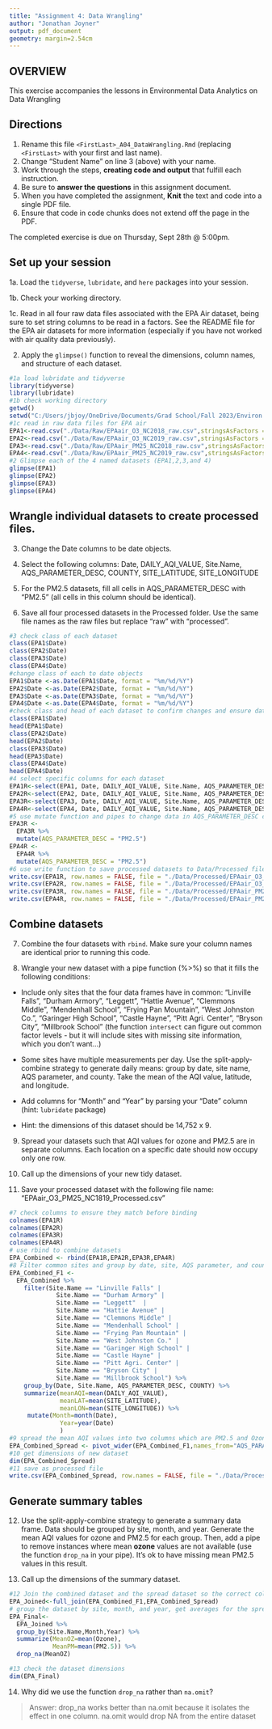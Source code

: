 ```yaml
---
title: "Assignment 4: Data Wrangling"
author: "Jonathan Joyner"
output: pdf_document
geometry: margin=2.54cm
---
```


## OVERVIEW

This exercise accompanies the lessons in Environmental Data Analytics on Data Wrangling 

## Directions

1. Rename this file `<FirstLast>_A04_DataWrangling.Rmd` (replacing `<FirstLast>` with your first and last name).
2. Change "Student Name" on line 3 (above) with your name.
3. Work through the steps, **creating code and output** that fulfill each instruction.
4. Be sure to **answer the questions** in this assignment document.
5. When you have completed the assignment, **Knit** the text and code into a single PDF file.
6. Ensure that code in code chunks does not extend off the page in the PDF.

The completed exercise is due on Thursday, Sept 28th @ 5:00pm.

## Set up your session 

1a. Load the `tidyverse`,  `lubridate`, and `here` packages into your session.

1b. Check your working directory.

1c. Read in all four raw data files associated with the EPA Air dataset, being sure to set string columns to be read in a factors. See the README file for the EPA air datasets for more information (especially if you have not worked with air quality data previously). 

2. Apply the `glimpse()` function to reveal the dimensions, column names, and structure of each dataset. 

```r
#1a load lubridate and tidyverse
library(tidyverse)
library(lubridate)
#1b check working directory
getwd()
setwd("C:/Users/jbjoy/OneDrive/Documents/Grad School/Fall 2023/Environ 872/EDE_Fall2023")
#1c read in raw data files for EPA air
EPA1<-read.csv("./Data/Raw/EPAair_O3_NC2018_raw.csv",stringsAsFactors = TRUE)
EPA2<-read.csv("./Data/Raw/EPAair_O3_NC2019_raw.csv",stringsAsFactors = TRUE)
EPA3<-read.csv("./Data/Raw/EPAair_PM25_NC2018_raw.csv",stringsAsFactors = TRUE)
EPA4<-read.csv("./Data/Raw/EPAair_PM25_NC2019_raw.csv",stringsAsFactors = TRUE)
#2 Glimpse each of the 4 named datasets (EPA1,2,3,and 4)
glimpse(EPA1)
glimpse(EPA2)
glimpse(EPA3)
glimpse(EPA4)
```


## Wrangle individual datasets to create processed files.

3. Change the Date columns to be date objects.

4. Select the following columns: Date, DAILY_AQI_VALUE, Site.Name, AQS_PARAMETER_DESC, COUNTY, SITE_LATITUDE, SITE_LONGITUDE

5. For the PM2.5 datasets, fill all cells in AQS_PARAMETER_DESC with "PM2.5" (all cells in this column should be identical).

6. Save all four processed datasets in the Processed folder. Use the same file names as the raw files but replace "raw" with "processed".

```r
#3 check class of each dataset
class(EPA1$Date)
class(EPA2$Date)
class(EPA3$Date)
class(EPA4$Date)
#change class of each to date objects
EPA1$Date <-as.Date(EPA1$Date, format = "%m/%d/%Y")
EPA2$Date <-as.Date(EPA2$Date, format = "%m/%d/%Y")
EPA3$Date <-as.Date(EPA3$Date, format = "%m/%d/%Y")
EPA4$Date <-as.Date(EPA4$Date, format = "%m/%d/%Y")
#check class and head of each dataset to confirm changes and ensure dates are displayed correctly
class(EPA1$Date)
head(EPA1$Date)
class(EPA2$Date)
head(EPA2$Date)
class(EPA3$Date)
head(EPA3$Date)
class(EPA4$Date)
head(EPA4$Date)
#4 select specific columns for each dataset
EPA1R<-select(EPA1, Date, DAILY_AQI_VALUE, Site.Name, AQS_PARAMETER_DESC, COUNTY, SITE_LATITUDE, SITE_LONGITUDE)
EPA2R<-select(EPA2, Date, DAILY_AQI_VALUE, Site.Name, AQS_PARAMETER_DESC, COUNTY, SITE_LATITUDE, SITE_LONGITUDE)
EPA3R<-select(EPA3, Date, DAILY_AQI_VALUE, Site.Name, AQS_PARAMETER_DESC, COUNTY, SITE_LATITUDE, SITE_LONGITUDE)
EPA4R<-select(EPA4, Date, DAILY_AQI_VALUE, Site.Name, AQS_PARAMETER_DESC, COUNTY, SITE_LATITUDE, SITE_LONGITUDE)
#5 use mutate function and pipes to change data in AQS_PARAMETER_DESC columns to PM2.5
EPA3R <-
  EPA3R %>%
  mutate(AQS_PARAMETER_DESC = "PM2.5")
EPA4R <-
  EPA4R %>%
  mutate(AQS_PARAMETER_DESC = "PM2.5")
#6 use write function to save processed datasets to Data/Processed file
write.csv(EPA1R, row.names = FALSE, file = "./Data/Processed/EPAair_O3_NC2018_processed.csv")
write.csv(EPA2R, row.names = FALSE, file = "./Data/Processed/EPAair_O3_NC2019_processed.csv")
write.csv(EPA3R, row.names = FALSE, file = "./Data/Processed/EPAair_PM25_NC2018_processed.csv")
write.csv(EPA4R, row.names = FALSE, file = "./Data/Processed/EPAair_PM25_NC2019_processed.csv")
```


## Combine datasets

7. Combine the four datasets with `rbind`. Make sure your column names are identical prior to running this code.

8. Wrangle your new dataset with a pipe function (%>%) so that it fills the following conditions: 

  * Include only sites that the four data frames have in common: "Linville Falls", "Durham Armory", "Leggett", "Hattie Avenue", "Clemmons Middle", "Mendenhall School", "Frying Pan Mountain", "West Johnston Co.", "Garinger High School", "Castle Hayne", "Pitt Agri. Center", "Bryson City", "Millbrook School" (the function `intersect` can figure out common factor levels - but it will include sites with missing site information, which you don't want...) 

  * Some sites have multiple measurements per day. Use the split-apply-combine strategy to generate daily means: group by date, site name, AQS parameter, and county. Take the mean of the AQI value, latitude, and longitude.
  
  * Add columns for "Month" and "Year" by parsing your "Date" column (hint: `lubridate` package)
  
  * Hint: the dimensions of this dataset should be 14,752 x 9.

9. Spread your datasets such that AQI values for ozone and PM2.5 are in separate columns. Each location on a specific date should now occupy only one row.

10. Call up the dimensions of your new tidy dataset.

11. Save your processed dataset with the following file name: "EPAair_O3_PM25_NC1819_Processed.csv"

```r
#7 check columns to ensure they match before binding
colnames(EPA1R)
colnames(EPA2R)
colnames(EPA3R)
colnames(EPA4R)
# use rbind to combine datasets
EPA_Combined <- rbind(EPA1R,EPA2R,EPA3R,EPA4R)
#8 Filter common sites and group by date, site, AQS parameter, and county. Create columns for mean of AQI, latitude and longitude. Create columns for month and year using lubridate.
EPA_Combined_F1 <-
  EPA_Combined %>%
    filter(Site.Name == "Linville Falls" | 
             Site.Name == "Durham Armory" | 
             Site.Name == "Leggett"  | 
             Site.Name == "Hattie Avenue" | 
             Site.Name == "Clemmons Middle" | 
             Site.Name == "Mendenhall School" | 
             Site.Name == "Frying Pan Mountain" | 
             Site.Name == "West Johnston Co." | 
             Site.Name == "Garinger High School" | 
             Site.Name == "Castle Hayne" | 
             Site.Name == "Pitt Agri. Center" | 
             Site.Name == "Bryson City" | 
             Site.Name == "Millbrook School") %>%
    group_by(Date, Site.Name, AQS_PARAMETER_DESC, COUNTY) %>%
    summarize(meanAQI=mean(DAILY_AQI_VALUE),
              meanLAT=mean(SITE_LATITUDE),
              meanLON=mean(SITE_LONGITUDE)) %>%
     mutate(Month=month(Date), 
              Year=year(Date)
              )
#9 spread the mean AQI values into two columns which are PM2.5 and Ozone
EPA_Combined_Spread <- pivot_wider(EPA_Combined_F1,names_from="AQS_PARAMETER_DESC",values_from="meanAQI")
#10 get dimensions of new dataset
dim(EPA_Combined_Spread)
#11 save as processed file
write.csv(EPA_Combined_Spread, row.names = FALSE, file = "./Data/Processed/EPAair_O3_PM25_NC1819_Processed.csv")
```


## Generate summary tables

12. Use the split-apply-combine strategy to generate a summary data frame. Data should be grouped by site, month, and year. Generate the mean AQI values for ozone and PM2.5 for each group. Then, add a pipe to remove instances where mean **ozone** values are not available (use the function `drop_na` in your pipe). It's ok to have missing mean PM2.5 values in this result. 

13. Call up the dimensions of the summary dataset.

```r

#12 Join the combined dataset and the spread dataset so the correct columns are available
EPA_Joined<-full_join(EPA_Combined_F1,EPA_Combined_Spread)
# group the dataset by site, month, and year, get averages for the spread column values, and drop any NA values present
EPA_Final<-
  EPA_Joined %>%
  group_by(Site.Name,Month,Year) %>%
  summarize(MeanOZ=mean(Ozone),
            MeanPM=mean(PM2.5)) %>%
  drop_na(MeanOZ)

#13 check the dataset dimensions
dim(EPA_Final)

```

14. Why did we use the function `drop_na` rather than `na.omit`?

> Answer: drop_na works better than na.omit because it isolates the effect in one column. na.omit would drop NA from the entire dataset
